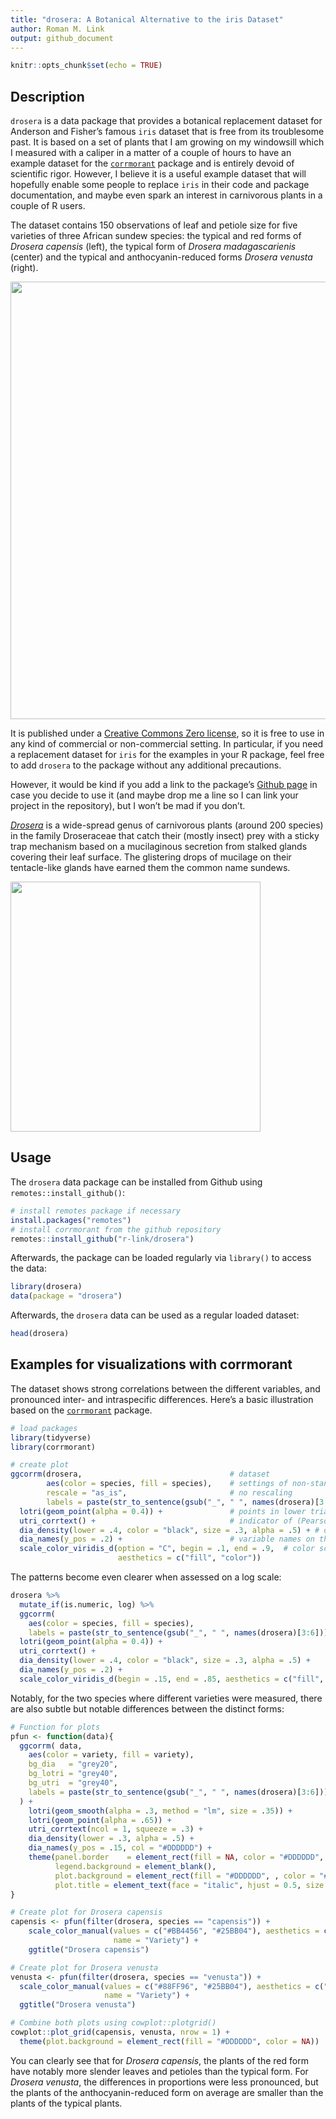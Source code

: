 ```yaml
---
title: "drosera: A Botanical Alternative to the iris Dataset"
author: Roman M. Link
output: github_document
---
```


```r
knitr::opts_chunk$set(echo = TRUE)
```

## Description
`drosera` is a data package that provides a botanical replacement dataset for Anderson and Fisher's famous `iris` dataset that is free from its troublesome past. It is based on a set of plants that I am growing on my windowsill which I measured with a caliper in a matter of a couple of hours to have an example dataset for the [`corrmorant`](https://github.com/r-link/corrmorant) package and is entirely devoid of scientific rigor. However, I believe it is a useful example dataset that will hopefully enable some people to replace `iris` in their code and package documentation, and maybe even spark an interest in carnivorous plants in a couple of R users.

The dataset contains 150 observations of leaf and petiole size for five varieties of three African sundew species: the typical and red forms of _Drosera capensis_ (left), the typical form of _Drosera madagascarienis_ (center) and the typical and anthocyanin-reduced forms _Drosera venusta_ (right). 

<img src="man/figures/droseras.png" width="700" />

It is published under a [Creative Commons Zero license](https://github.com/r-link/drosera/blob/master/LICENSE), so it is free to use in any kind of commercial or non-commercial setting. In particular, if you need a replacement dataset for `iris` for the examples in your R package, feel free to add `drosera` to the package without any additional precautions.

However, it would be kind if you add a link to the package's [Github page](https://github.com/r-link/drosera) in case you decide to use it (and maybe drop me a line so I can link your project in the repository), but I won’t be mad if you don’t.


[_Drosera_](https://en.wikipedia.org/wiki/Drosera) is a wide-spread genus of carnivorous plants (around 200 species) in the family Droseraceae that catch their (mostly insect) prey with a sticky trap mechanism based on a mucilaginous secretion from stalked glands covering their leaf surface. The glistering drops of mucilage on their tentacle-like glands have earned them the common name sundews. 

<img src="man/figures/madagascariensis1.jpg" align="center" width="400" />


## Usage
The `drosera` data package can be installed from Github using `remotes::install_github()`:

``` r
# install remotes package if necessary
install.packages("remotes")
# install corrmorant from the github repository
remotes::install_github("r-link/drosera")
```

Afterwards, the package can be loaded regularly via `library()` to access the data:
``` r
library(drosera)
data(package = "drosera")
```

Afterwards, the `drosera` data can be used as a regular loaded dataset:
``` r
head(drosera)
```


## Examples for visualizations with corrmorant
The dataset shows strong correlations between the different variables, and pronounced inter- and intraspecific differences. Here's a basic illustration based on the [`corrmorant`](https://github.com/r-link/corrmorant) package.

```r
# load packages
library(tidyverse)
library(corrmorant)

# create plot
ggcorrm(drosera,                                 # dataset
        aes(color = species, fill = species),    # settings of non-standard aesthetics: color and fill by species
        rescale = "as_is",                       # no rescaling
        labels = paste(str_to_sentence(gsub("_", " ", names(drosera)[3:6])), "(mm)")) + # labels for variable names
  lotri(geom_point(alpha = 0.4)) +               # points in lower triangle 
  utri_corrtext() +                              # indicator of (Pearson) correlation in upper triangle
  dia_density(lower = .4, color = "black", size = .3, alpha = .5) + # density plots on the plot diagonal
  dia_names(y_pos = .2) +                        # variable names on the plot diagonal
  scale_color_viridis_d(option = "C", begin = .1, end = .9,  # color scale settings
                        aesthetics = c("fill", "color"))


```


The patterns become even clearer when assessed on a log scale:

```r
drosera %>% 
  mutate_if(is.numeric, log) %>% 
  ggcorrm(
    aes(color = species, fill = species),   
    labels = paste(str_to_sentence(gsub("_", " ", names(drosera)[3:6])), "(mm)")) + 
  lotri(geom_point(alpha = 0.4)) +              
  utri_corrtext() +                              
  dia_density(lower = .4, color = "black", size = .3, alpha = .5) + 
  dia_names(y_pos = .2) +                        
  scale_color_viridis_d(begin = .15, end = .85, aesthetics = c("fill", "color")) 
```


Notably, for the two species where different varieties were measured, there are also subtle but notable differences between the distinct forms:

```r
# Function for plots
pfun <- function(data){
  ggcorrm( data,
    aes(color = variety, fill = variety), 
    bg_dia   = "grey20",
    bg_lotri = "grey40",
    bg_utri  = "grey40",
    labels = paste(str_to_sentence(gsub("_", " ", names(drosera)[3:6])))
  ) + 
    lotri(geom_smooth(alpha = .3, method = "lm", size = .35)) +
    lotri(geom_point(alpha = .65)) +              
    utri_corrtext(ncol = 1, squeeze = .3) +        
    dia_density(lower = .3, alpha = .5) +
    dia_names(y_pos = .15, col = "#DDDDDD") +  
    theme(panel.border    = element_rect(fill = NA, color = "#DDDDDD", size = .8),
          legend.background = element_blank(),
          plot.background = element_rect(fill = "#DDDDDD", , color = "#DDDDDD"),
          plot.title = element_text(face = "italic", hjust = 0.5, size = 15)) 
}

# Create plot for Drosera capensis 
capensis <- pfun(filter(drosera, species == "capensis")) +     
    scale_color_manual(values = c("#BB4456", "#25BB04"), aesthetics = c("color", "fill"),
                       name = "Variety") +
    ggtitle("Drosera capensis") 

# Create plot for Drosera venusta
venusta <- pfun(filter(drosera, species == "venusta")) +     
  scale_color_manual(values = c("#88FF96", "#25BB04"), aesthetics = c("color", "fill"),
                     name = "Variety") +
  ggtitle("Drosera venusta") 

# Combine both plots using cowplot::plotgrid()
cowplot::plot_grid(capensis, venusta, nrow = 1) +
  theme(plot.background = element_rect(fill = "#DDDDDD", color = NA))

```

You can clearly see that for _Drosera capensis_, the plants of the red form have notably more slender leaves and petioles than the typical form. For _Drosera venusta_, the differences in proportions were less pronounced, but the plants of the anthocyanin-reduced form on average are smaller than the plants of the typical plants.
